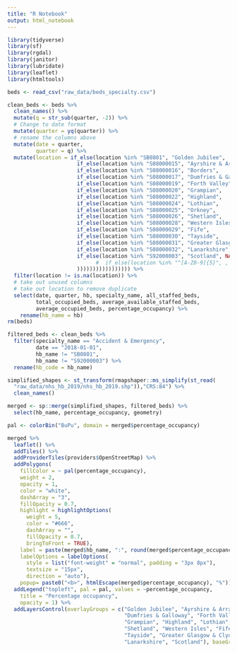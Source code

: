 ```yaml
---
title: "R Notebook"
output: html_notebook
---
```


```r
library(tidyverse)
library(sf)
library(rgdal)
library(janitor)
library(lubridate)
library(leaflet)
library(htmltools)
```

```r
beds <- read_csv("raw_data/beds_specialty.csv")
```

```r
clean_beds <- beds %>% 
  clean_names() %>% 
  mutate(q = str_sub(quarter, -2)) %>% 
  # Change to date format
  mutate(quarter = yq(quarter)) %>% 
  # rename the columns above 
  mutate(date = quarter,
         quarter = q) %>% 
  mutate(location = if_else(location %in% "SB0801", "Golden Jubilee",
                      if_else(location %in% "S08000015", "Ayrshire & Arran",
                      if_else(location %in% "S08000016", "Borders",
                      if_else(location %in% "S08000017", "Dumfries & Galloway",
                      if_else(location %in% "S08000019", "Forth Valley",
                      if_else(location %in% "S08000020", "Grampian",
                      if_else(location %in% "S08000022", "Highland",
                      if_else(location %in% "S08000024", "Lothian",
                      if_else(location %in% "S08000025", "Orkney",
                      if_else(location %in% "S08000026", "Shetland",
                      if_else(location %in% "S08000028", "Western Isles",
                      if_else(location %in% "S08000029", "Fife",
                      if_else(location %in% "S08000030", "Tayside",
                      if_else(location %in% "S08000031", "Greater Glasgow & Clyde",
                      if_else(location %in% "S08000032", "Lanarkshire",
                      if_else(location %in% "S92000003", "Scotland", NA_character_ 
                            #  if_else(location %in% "^[A-Z0-9]{5}", , location)
                      ))))))))))))))))) %>% 
  filter(location != is.na(location)) %>% 
  # take out unused columns
  # take out location to remove duplicate
  select(date, quarter, hb, specialty_name, all_staffed_beds, 
         total_occupied_beds, average_available_staffed_beds,
         average_occupied_beds, percentage_occupancy) %>%
    rename(hb_name = hb)
rm(beds)
```

```r
filtered_beds <- clean_beds %>%
  filter(specialty_name == "Accident & Emergency",
         date == "2018-01-01",
         hb_name != "SB0801",
         hb_name != "S92000003") %>%
  rename(hb_code = hb_name)
```

```r
simplified_shapes <- st_transform(rmapshaper::ms_simplify(st_read(
  "raw_data/nhs_hb_2019/nhs_hb_2019.shp")),"CRS:84") %>%
  clean_names()
```

```r
merged <- sp::merge(simplified_shapes, filtered_beds) %>% 
  select(hb_name, percentage_occupancy, geometry)
```

```r
pal <- colorBin("BuPu", domain = merged$percentage_occupancy)

merged %>%
  leaflet() %>%
  addTiles() %>%
  addProviderTiles(providers$OpenStreetMap) %>%
  addPolygons(
    fillColor = ~ pal(percentage_occupancy),
    weight = 2,
    opacity = 1,
    color = "white",
    dashArray = "3",
    fillOpacity = 0.7,
    highlight = highlightOptions(
      weight = 5,
      color = "#666",
      dashArray = "",
      fillOpacity = 0.7,
      bringToFront = TRUE),
    label = paste(merged$hb_name, ":", round(merged$percentage_occupancy)),
    labelOptions = labelOptions(
      style = list("font-weight" = "normal", padding = "3px 8px"),
      textsize = "15px",
      direction = "auto"),
    popup= paste0("<b>", htmlEscape(merged$percentage_occupancy), "%")) %>%
  addLegend("topleft", pal = pal, values = ~percentage_occupancy,
    title = "Percentage occupancy",
    opacity = 1) %>%
  addLayersControl(overlayGroups = c("Golden Jubilee", "Ayrshire & Arran", "Borders",
                                     "Dumfries & Galloway", "Forth Valley",
                                     "Grampian", "Highland", "Lothian", "Orkney", 
                                     "Shetland", "Western Isles", "Fife", 
                                     "Tayside", "Greater Glasgow & Clyde", 
                                     "Lanarkshire", "Scotland"), baseGroups = (providers$OpenStreetMap))
```

